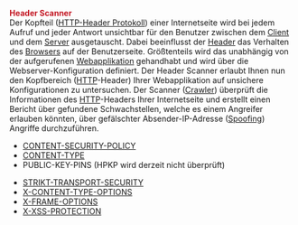 '''<span style="color:#c31622">Header Scanner<span>'''
<br>

Der Kopfteil ([[Header|HTTP-Header Protokoll]]) einer Internetseite wird bei jedem Aufruf und jeder Antwort unsichtbar für den Benutzer zwischen dem [[Client]] und dem [[Server]] ausgetauscht. Dabei beeinflusst der [[Header]] das Verhalten des [[Browser|Browsers]] auf der Benutzerseite. Größtenteils wird das unabhängig von der aufgerufenen [[Webanwendung|Webapplikation]] gehandhabt und wird über die Webserver-Konfiguration definiert. Der Header Scanner erlaubt Ihnen nun den Kopfbereich ([[HTTP]]-Header) Ihrer Webapplikation auf unsichere Konfigurationen zu untersuchen. Der Scanner ([[Crawler]]) überprüft die Informationen des [[HTTP]]-Headers Ihrer Internetseite und erstellt einen Bericht über gefundene Schwachstellen, welche es einem Angreifer erlauben könnten, über gefälschter Absender-IP-Adresse ([[IP-Spoofing|Spoofing]]) Angriffe durchzuführen. <!--[https://www.siwecos.de/wiki/Kategorie:HTTP_Secure_Header-Scanner Checks des HTTP_Secure_Header-Scanner]--> <br>

*[[Content-Security-Policy-Schwachstelle/DE|CONTENT-SECURITY-POLICY]]<br>
*[[Content-Type-Nicht-Korrekt/DE|CONTENT-TYPE]]<br>
* PUBLIC-KEY-PINS (HPKP wird derzeit nicht überprüft)<br>
<!--[[Public-Key-Pins-Deaktiviert/DE|PUBLIC-KEY-PINS]] (<span style="color:#c31622"><b>Achtung:</b></span> HPKP wird derzeit nicht überprüft)<br>-->
*[[Keine-Verschluesselung-Gefunden/DE|STRIKT-TRANSPORT-SECURITY]]<br>
*[[X-Content-Type-Options-Schwachstelle/DE|X-CONTENT-TYPE-OPTIONS]]<br>
*[[X-Frame-Options-Schwachstelle/DE|X-FRAME-OPTIONS]]<br>
*[[XSS-Schwachstelle/DE|X-XSS-PROTECTION]]
